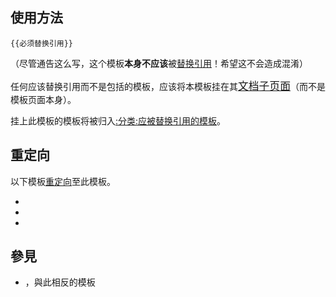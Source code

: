 <includeonly><!-- 在這裡加入模板的保護標識 --></includeonly><noinclude>{{template doc page viewed directly}}</noinclude>
<!-- 在本行下編輯模板說明 -->{{Tsh|S$}}
{{Nosubst}}

== 使用方法 ==
<code><nowiki>{{必须替换引用}}</nowiki></code>

（尽管通告这么写，这个模板'''本身不应该'''被[[Help:替换引用|替换引用]]！希望这不会造成混淆）

任何应该替换引用而不是包括的模板，应该将本模板挂在其<big>[[维基百科:模板文件頁模式|文档]][[维基百科:子頁面|子页面]]</big>（而不是模板页面本身）。

挂上此模板的模板将被归入[[:分类:应被替换引用的模板]]。

==重定向==
以下模板[[WP:REDIRECT|重定向]]至此模板。
*{{tl|应被替换引用}}
*{{tl|Subst only}}
*{{t1|S$}}

==參見==
*{{tl|不能替換引用}}，與此相反的模板
<includeonly>
<!-- 本行下加入模板的分類 -->
[[Category:維基百科元模板|{{PAGENAME}}]]
</includeonly>